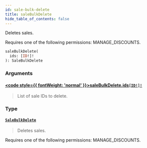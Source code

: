```yaml
---
id: sale-bulk-delete
title: saleBulkDelete
hide_table_of_contents: false
---
```








Deletes sales. 

Requires one of the following permissions: MANAGE_DISCOUNTS.

```graphql
saleBulkDelete(
  ids: [ID!]!
): SaleBulkDelete
```


### Arguments

#### [<code style={{ fontWeight: 'normal' }}>saleBulkDelete.<b>ids</b></code>](#)<Bullet />[`[ID!]!`](../../../developer/api-reference/scalars/id) <Badge class="secondary" text="non-null"/> <Badge class="secondary" text="scalar"/>
> List of sale IDs to delete.
> 

### Type

#### [`SaleBulkDelete`](../../../developer/api-reference/objects/sale-bulk-delete) <Badge class="secondary" text="object"/>
> Deletes sales. 

Requires one of the following permissions: MANAGE_DISCOUNTS.
> 





